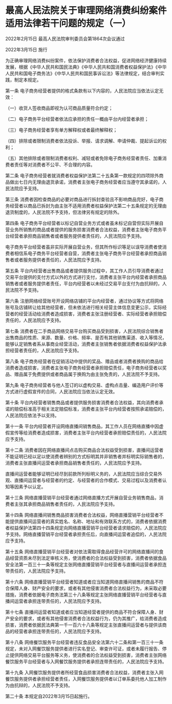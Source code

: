 # 最高人民法院关于审理网络消费纠纷案件适用法律若干问题的规定（一）

2022年2月15日 最高人民法院审判委员会第1864次会议通过

2022年3月15日 施行

  

为正确审理网络消费纠纷案件，依法保护消费者合法权益，促进网络经济健康持续发展，根据《中华人民共和国民法典》《中华人民共和国消费者权益保护法》《中华人民共和国电子商务法》《中华人民共和国民事诉讼法》等法律规定，结合审判实践，制定本规定。

第一条 电子商务经营者提供的格式条款有以下内容的，人民法院应当依法认定无效：

（一）收货人签收商品即视为认可商品质量符合约定；

（二）电子商务平台经营者依法应承担的责任一概由平台内经营者承担；

（三）电子商务经营者享有单方解释权或者最终解释权；

（四）排除或者限制消费者依法投诉、举报、请求调解、申请仲裁、提起诉讼的权利；

（五）其他排除或者限制消费者权利、减轻或者免除电子商务经营者责任、加重消费者责任等对消费者不公平、不合理的内容。

第二条 电子商务经营者就消费者权益保护法第二十五条第一款规定的四项除外商品做出七日内无理由退货承诺，消费者主张电子商务经营者应当遵守其承诺的，人民法院应予支持。

第三条 消费者因检查商品的必要对商品进行拆封查验且不影响商品完好，电子商务经营者以商品已拆封为由主张不适用消费者权益保护法第二十五条规定的无理由退货制度的，人民法院不予支持，但法律另有规定的除外。

第四条 电子商务平台经营者以标记自营业务方式或者虽未标记自营但实际开展自营业务所销售的商品或者提供的服务损害消费者合法权益，消费者主张电子商务平台经营者承担商品销售者或者服务提供者责任的，人民法院应予支持。

电子商务平台经营者虽非实际开展自营业务，但其所作标识等足以误导消费者使消费者相信系电子商务平台经营者自营，消费者主张电子商务平台经营者承担商品销售者或者服务提供者责任的，人民法院应予支持。

第五条 平台内经营者出售商品或者提供服务过程中，其工作人员引导消费者通过交易平台提供的支付方式以外的方式进行支付，消费者主张平台内经营者承担商品销售者或者服务提供者责任，平台内经营者以未经过交易平台支付为由抗辩的，人民法院不予支持。

第六条 注册网络经营账号开设网络店铺的平台内经营者，通过协议等方式将网络账号及店铺转让给其他经营者，但未依法进行相关经营主体信息变更公示，实际经营者的经营活动给消费者造成损害，消费者主张注册经营者、实际经营者承担赔偿责任的，人民法院应予支持。

第七条 消费者在二手商品网络交易平台购买商品受到损害，人民法院综合销售者出售商品的性质、来源、数量、价格、频率、是否有其他销售渠道、收入等情况，能够认定销售者系从事商业经营活动，消费者主张销售者依据消费者权益保护法承担经营者责任的，人民法院应予支持。

第八条 电子商务经营者在促销活动中提供的奖品、赠品或者消费者换购的商品给消费者造成损害，消费者主张电子商务经营者承担赔偿责任，电子商务经营者以奖品、赠品属于免费提供或者商品属于换购为由主张免责的，人民法院不予支持。

第九条 电子商务经营者与他人签订的以虚构交易、虚构点击量、编造用户评价等方式进行虚假宣传的合同，人民法院应当依法认定无效。

第十条 平台内经营者销售商品或者提供服务损害消费者合法权益，其向消费者承诺的赔偿标准高于相关法定赔偿标准，消费者主张平台内经营者按照承诺赔偿的，人民法院应依法予以支持。

第十一条 平台内经营者开设网络直播间销售商品，其工作人员在网络直播中因虚假宣传等给消费者造成损害，消费者主张平台内经营者承担赔偿责任的，人民法院应予支持。

第十二条 消费者因在网络直播间点击购买商品合法权益受到损害，直播间运营者不能证明已经以足以使消费者辨别的方式标明其并非销售者并标明实际销售者的，消费者主张直播间运营者承担商品销售者责任的，人民法院应予支持。

直播间运营者能够证明已经尽到前款所列标明义务的，人民法院应当综合交易外观、直播间运营者与经营者的约定、与经营者的合作模式、交易过程以及消费者认知等因素予以认定。

第十三条 网络直播营销平台经营者通过网络直播方式开展自营业务销售商品，消费者主张其承担商品销售者责任的，人民法院应予支持。

第十四条 网络直播间销售商品损害消费者合法权益，网络直播营销平台经营者不能提供直播间运营者的真实姓名、名称、地址和有效联系方式的，消费者依据消费者权益保护法第四十四条规定向网络直播营销平台经营者请求赔偿的，人民法院应予支持。网络直播营销平台经营者承担责任后，向直播间运营者追偿的，人民法院应予支持。

第十五条 网络直播营销平台经营者对依法需取得食品经营许可的网络直播间的食品经营资质未尽到法定审核义务，使消费者的合法权益受到损害，消费者依据食品安全法第一百三十一条等规定主张网络直播营销平台经营者与直播间运营者承担连带责任的，人民法院应予支持。

第十六条 网络直播营销平台经营者知道或者应当知道网络直播间销售的商品不符合保障人身、财产安全的要求，或者有其他侵害消费者合法权益行为，未采取必要措施，消费者依据电子商务法第三十八条等规定主张网络直播营销平台经营者与直播间运营者承担连带责任的，人民法院应予支持。

第十七条 直播间运营者知道或者应当知道经营者提供的商品不符合保障人身、财产安全的要求，或者有其他侵害消费者合法权益行为，仍为其推广，给消费者造成损害，消费者依据民法典第一千一百六十八条等规定主张直播间运营者与提供该商品的经营者承担连带责任的，人民法院应予支持。

第十八条 网络餐饮服务平台经营者违反食品安全法第六十二条和第一百三十一条规定，未对入网餐饮服务提供者进行实名登记、审查许可证，或者未履行报告、停止提供网络交易平台服务等义务，使消费者的合法权益受到损害，消费者主张网络餐饮服务平台经营者与入网餐饮服务提供者承担连带责任的，人民法院应予支持。

第十九条 入网餐饮服务提供者所经营食品损害消费者合法权益，消费者主张入网餐饮服务提供者承担经营者责任，入网餐饮服务提供者以订单系委托他人加工制作为由抗辩的，人民法院不予支持。

第二十条 本规定自2022年3月15日起施行。